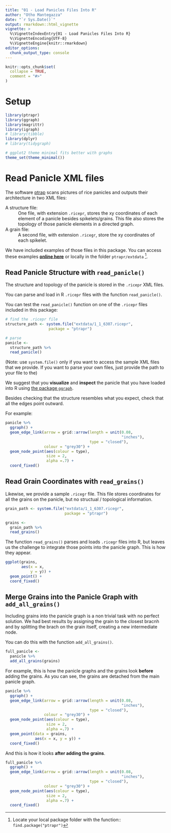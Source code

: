 ```yaml
---
title: "01 - Load Panicles Files Into R"
author: "Otho Mantegazza"
date: "`r Sys.Date()`"
output: rmarkdown::html_vignette
vignette: >
  %\VignetteIndexEntry{01 - Load Panicles Files Into R}
  %\VignetteEncoding{UTF-8}
  %\VignetteEngine{knitr::rmarkdown}
editor_options: 
  chunk_output_type: console
---
```


```r
knitr::opts_chunk$set(
  collapse = TRUE,
  comment = "#>"
)
```

# Setup

```r
library(ptrapr)
library(ggraph)
library(magrittr)
library(igraph)
# library(tibble)
library(dplyr)
# library(tidygraph)

# ggplot2 theme minimal fits better with graphs
theme_set(theme_minimal())
```



# Read Panicle XML files

The software [ptrap](https://bioinfo.ird.fr/index.php/resources/49-uncategorised/102-p-trap) scans pictures of rice panicles and outputs their architecture in two XML files:

A structure file:
: One file, with extension `.ricepr`, stores the xy coordinates of each
  element of a panicle besides spikelets/grains.
  This file also stores the topology of those panicle elements in a
  directed graph.
  
A grain file:
: A second file, with extension `.ricegr`, store the xy coordinates of each spikelet.

We have included examples of those files in this package. You can access these examples [**online here**](https://github.com/othomantegazza/ptrapr) or locally in the folder `ptrapr/extdata` [^find.package].

[^find.package]: Locate your local package folder with the function:: `find.package("ptrapr")`
 
## Read Panicle Structure with `read_panicle()`

The structure and topology of the panicle is stored in the `.ricepr` XML files.

You can parse and load in R `.ricepr` files with the function `read_panicle()`.

You can test the `read_panicle()` function on one of the `.ricepr` files included in this package:

```r
# find the .ricepr file
structure_path <- system.file("extdata/1_1_6307.ricepr", 
                   package = "ptrapr") 

# parse
panicle <-
  structure_path %>% 
  read_panicle()
```

(Note: use `system.file()` only if you want to access the sample XML files that
we provide. If you want to parse your own files, just provide the path to your file to the)

We suggest that you **visualize** and **inspect** the panicle that you have loaded into R using [the package `ggraph`](https://www.ggplot2-exts.org/ggraph.html).

Besides checking that the structure resembles what you expect, check that all the edges point outward.

For example:

```r
panicle %>% 
  ggraph() + 
  geom_edge_link(arrow = grid::arrow(length = unit(0.08,
                                                   "inches"),
                                     type = "closed"),
                 colour = "grey30") +
  geom_node_point(aes(colour = type),
                  size = 2,
                  alpha =.7) +
  coord_fixed()
```

## Read Grain Coordinates with `read_grains()`

Likewise, we provide a sample `.ricegr` file. This file stores coordinates for all the grains on the panicle, but no structual / topological information.

```r
grain_path <- system.file("extdata/1_1_6307.ricegr",
                          package = "ptrapr")

grains <- 
  grain_path %>%
  read_grains()
```

The function `read_grains()` parses and loads `.ricegr` files into R, but leaves us the challenge to integrate those points into the panicle graph. This is how they appear.

```r
ggplot(grains,
       aes(x = x,
           y = y)) +
  geom_point() +
  coord_fixed()
```

## Merge Grains into the Panicle Graph with `add_all_grains()`

Including grains into the panicle graph is a non trivial task with no perfect solution. We had best results by assigning the grain to the closest bracnh and by splitting the brach on the grain itself, creating a new intermediate node.

You can do this with the function `add_all_grains()`. 

```r
full_panicle <- 
  panicle %>%
  add_all_grains(grains)
```

For example, this is how the panicle graphs and the grains look **before** adding the grains. As you can see, the grains are detached from the main panicle graph.

```r
panicle %>% 
  ggraph() + 
  geom_edge_link(arrow = grid::arrow(length = unit(0.08,
                                                   "inches"),
                                     type = "closed"),
                 colour = "grey30") +
  geom_node_point(aes(colour = type),
                  size = 2,
                  alpha =.7) +
  geom_point(data = grains,
             aes(x = x, y = y)) +
  coord_fixed()
```

And this is how it looks **after adding the grains**.

```r
full_panicle %>%
  ggraph() + 
  geom_edge_link(arrow = grid::arrow(length = unit(0.08,
                                                   "inches"),
                                     type = "closed"),
                 colour = "grey30") +
  geom_node_point(aes(colour = type),
                  size = 2,
                  alpha =.7) +
  coord_fixed() 
```

